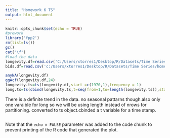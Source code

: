 ---
title: "Homework 6 TS"
output: html_document
---

```{r setup, include=FALSE}
knitr::opts_chunk$set(echo = TRUE)
#prework 
library('fpp2') 
rm(list=ls())  
gc()  
cat("\f")  
#load the data
longevity.df=read.csv('C:/Users/xtorres1/Desktop/R/Datasets/Time Series/homework data sets/Longevity.csv')
bids.df=read.csv('c:/Users/xtorres1/Desktop/R/Datasets/Time Series/homework data sets/bids.csv')
```


```{r Longevity}
anyNA(longevity.df)
ggAcf(longevity.df,24)
longevity.ts=ts(longevity.df,start =c(1970,1),frequency = 1)
long.ts=ts(cbind(longevity.ts,t=seq(from=1,to=length(longevity.ts)),start=c(1970,1)))
```
There is a definite trend in the data. no seasonal pattarns though.also only one varaible for long so we will be using length instead of nrows for partitioning. converted to ts object.cbinded a t variable for a time stamp.

```{r , echo=FALSE}
```

Note that the `echo = FALSE` parameter was added to the code chunk to prevent printing of the R code that generated the plot.
